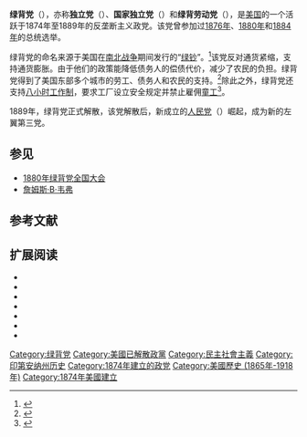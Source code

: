 {{Infobox political party
| name= 绿背党
| logo= 
| foundation= 1874年
| dissolution= 1889年
| ideology= [[社会民主主义|社会民主主义]]<br />[[左翼民粹主义|左翼民粹主义]]<br />[[进步主义|进步主义]]<br />[[货币改革|货币改革]]<br />[[劳工运动|劳工权益]]<br />[[农业主义|农业主义]]<br />[[垄断|反垄断]]
| position= [[中间偏左|中间偏左]]
| international= 
| preceded by= 
| succeeded by= [[人民党_(美国)|人民党（“民粹主义”）]] 
| colors = 
}}

'''绿背党'''（{{lang-en|Greenback Party}}），亦称'''独立党'''（{{lang-en|Independent Party}}）、'''国家独立党'''（{{lang-en|National Independent Party}}）和'''绿背劳动党'''（{{lang-en|Greenback Labor Party}}），是[[美国|美国]]的一个活跃于1874年至1889年的反垄断主义政党。该党曾参加过[[1876年美国总统选举|1876年]]、[[1880年美国总统选举|1880年]]和[[1884年美国总统选举|1884年]]的总统选举。

绿背党的命名来源于美国在[[南北战争|南北战争]]期间发行的“[[绿钞|绿钞]]”。<ref>{{cite book|last=Kleppner|title=The Greenback and Prohibition Parties|pages= 1553}}</ref>该党反对通货紧缩，支持通货膨胀。由于他们的政策能降低债务人的偿债代价，减少了农民的负担。绿背党得到了美国东部多个城市的劳工、债务人和农民的支持。<ref>{{cite book | last = Lause | first = Mark A. | year = 2001 | title = The Civil War's Last Campaign: James B. Weaver, the Greenback-Labor Party & the Politics of Race and Section | publisher = University Press of America | location = Lanham, Maryland | isbn = 0-7618-1917-7 | ref = harv |pages = 28}}</ref>除此之外，绿背党还支持[[八小时工作制|八小时工作制]]，要求工厂设立安全规定并禁止雇佣[[童工|童工]]<ref>{{cite book | last = Clancy | first = Herbert J. | year = 1958 | title = The Presidential Election of 1880 | url = https://archive.org/details/presidentialelec0000clan | publisher = Loyola University Press | location = Chicago, Illinois | isbn = 978-1-258-19190-0 | ref = harv |pages = [https://archive.org/details/presidentialelec0000clan/page/n176 163]–164}}</ref>。

1889年，绿背党正式解散，该党解散后，新成立的[[人民党_(美国)|人民党]]（{{lang|en|People's Party}}）崛起，成为新的左翼第三党。

==参见==
* [[1880年绿背党全国大会|1880年绿背党全国大会]]
* [[詹姆斯·B·韦弗|詹姆斯·B·韦弗]]

==参考文献==
{{reflist}}

==扩展阅读==
* {{cite book|first=Don C.|last=Barrett|title=The Greenbacks and Resumption of Specie Payments, 1862-1879|year=1931|location=Cambridge, MA|publisher=Harvard University Press}}
* {{cite book|first=Alexander|last=Campbell|url=http://archive.org/details/truegreenbackor00campgoog|title=The True Greenback: Or the Way to Pay the National Debt Without Taxes, and Emancipate Labor|location=Chicago|year=1868}}
* {{cite book|first=Peter|last=Cooper|url=http://archive.org/details/nominationtopres00greerich|title=The Nomination to the Presidency of Peter Cooper and his Address to the Indianapolis Convention of the National Independent Party|location=New York|publisher=Peter Cooper/Trow's Printing and Bookbinding|year=1876}}
* {{cite book|first=Wesley Clair|last=Mitchell|url=http://archive.org/details/ahistorygreenba00mitcgoog|title=A History of the Greenbacks: With Special Reference to the Economic Consequences of Their Issue, 1862-65|location=Chicago|publisher=University of Chicago Press|year=1903}}
* {{cite book|first=Wesley Clair|last=Mitchell|url=http://archive.org/details/goldpricesandwa00mitcgoog|title=Gold, Prices, and Wages under the Greenback Standard|location=Berkeley, CA|publisher=University of California Press|year=1908}}
* {{cite book|first=Gretchen|last=Ritter|title=Goldbugs and Greenbacks: The Antimonopoly Tradition and the Politics of Finance in America|location=New York|publisher=Cambridge University Press|year=1997}}
* {{cite book |last=Usher |first=Ellis B. |authorlink= |title=The Greenback Movement of 1875-1884 and Wisconsin's Part In It |url=http://archive.org/details/greenbackmovemen00usherich |accessdate=2013-09-25 |year=1911 |publisher=E. B. Usher |location=Milwaukee |isbn= |page= |pages=}}

{{美国政党}}

[[Category:绿背党|Category:绿背党]]
[[Category:美國已解散政黨|Category:美國已解散政黨]]
[[Category:民主社會主義|Category:民主社會主義]]
[[Category:印第安纳州历史|Category:印第安纳州历史]]
[[Category:1874年建立的政党|Category:1874年建立的政党]]
[[Category:美國歷史_(1865年-1918年)|Category:美國歷史 (1865年-1918年)]]
[[Category:1874年美國建立|Category:1874年美國建立]]